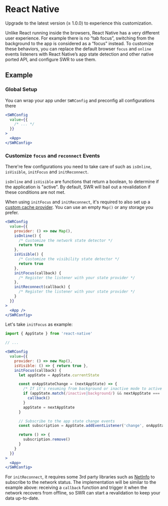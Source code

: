 
# React Native

<Callout>
  Upgrade to the latest version (≥ 1.0.0) to experience this customization.
</Callout>

Unlike React running inside the browsers, React Native has a very different user
experience. For example there is no “tab focus”, switching from the background
to the app is considered as a “focus” instead. To customize these behaviors, you
can replace the default browser `focus` and `online` events listeners with React
Native’s app state detection and other native ported API, and configure SWR to
use them.

## Example

### Global Setup

You can wrap your app under `SWRConfig` and preconfig all configurations there

```jsx
<SWRConfig
  value={{
    /* ... */
  }}
>
  <App>
</SWRConfig>
```

### Customize `focus` and `reconnect` Events

There're few configurations you need to take care of such as `isOnline`,
`isVisible`, `initFocus` and `initReconnect`.

`isOnline` and `isVisible` are functions that return a boolean, to determine if
the application is "active". By default, SWR will bail out a revalidation if
these conditions are not met.

When using `initFocus` and `initReconnect`, it's required to also set up a
[custom cache provider](/docs/advanced/cache). You can use an empty `Map()` or
any storage you prefer.

```jsx
<SWRConfig
  value={{
    provider: () => new Map(),
    isOnline() {
      /* Customize the network state detector */
      return true
    },
    isVisible() {
      /* Customize the visibility state detector */
      return true
    },
    initFocus(callback) {
      /* Register the listener with your state provider */
    },
    initReconnect(callback) {
      /* Register the listener with your state provider */
    }
  }}
>
  <App />
</SWRConfig>
```

Let's take `initFocus` as example:

```jsx
import { AppState } from 'react-native'

// ...

<SWRConfig
  value={{
    provider: () => new Map(),
    isVisible: () => { return true },
    initFocus(callback) {
      let appState = AppState.currentState

      const onAppStateChange = (nextAppState) => {
        /* If it's resuming from background or inactive mode to active one */
        if (appState.match(/inactive|background/) && nextAppState === 'active') {
          callback()
        }
        appState = nextAppState
      }

      // Subscribe to the app state change events
      const subscription = AppState.addEventListener('change', onAppStateChange)

      return () => {
        subscription.remove()
      }
    }
  }}
>
  <App>
</SWRConfig>
```

For `initReconnect`, it requires some 3rd party libraries such as
[NetInfo](https://github.com/react-native-netinfo/react-native-netinfo) to
subscribe to the network status. The implementation will be similar to the
example above: receiving a `callback` function and trigger it when the network
recovers from offline, so SWR can start a revalidation to keep your data
up-to-date.
